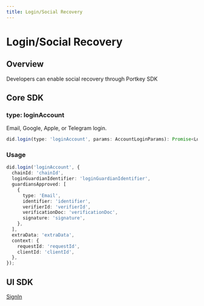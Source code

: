 ```yaml
---
title: Login/Social Recovery
---
```


# Login/Social Recovery

## Overview

Developers can enable social recovery through Portkey SDK

## Core SDK

### type: loginAccount

Email, Google, Apple, or Telegram login.

```typescript
did.login(type: 'loginAccount', params: AccountLoginParams): Promise<LoginResult>;
```

### Usage

```typescript
did.login('loginAccount', {
  chainId: 'chainId',
  loginGuardianIdentifier: 'loginGuardianIdentifier',
  guardiansApproved: [
    {
      type: 'Email',
      identifier: 'identifier',
      verifierId: 'verifierId',
      verificationDoc: 'verificationDoc',
      signature: 'signature',
    },
  ],
  extraData: 'extraData',
  context: {
    requestId: 'requestId',
    clientId: 'clientId',
  },
});
```

## UI SDK

[SignIn](docs/SDKs/UISDK/TypeScript/Document/SignIn.mdx)
